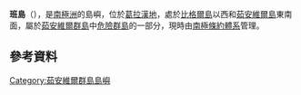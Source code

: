 {{coord|63|24|S|54|42|W|display=title}}

'''班島'''（{{lang-en|Peine Island}}），是[[南極洲|南極洲]]的島嶼，位於[[葛拉漢地|葛拉漢地]]，處於[[比格爾島|比格爾島]]以西和[[茹安維爾島|茹安維爾島]]東南面，屬於[[茹安維爾群島|茹安維爾群島]]中[[危險群島|危險群島]]的一部分，現時由[[南極條約體系|南極條約體系]]管理。

==參考資料==
{{usgs-gazetteer}}

{{DEFAULTSORT:Peine Island}}
[[Category:茹安維爾群島島嶼|Category:茹安維爾群島島嶼]]

{{JoinvilleIsland-geo-stub}}